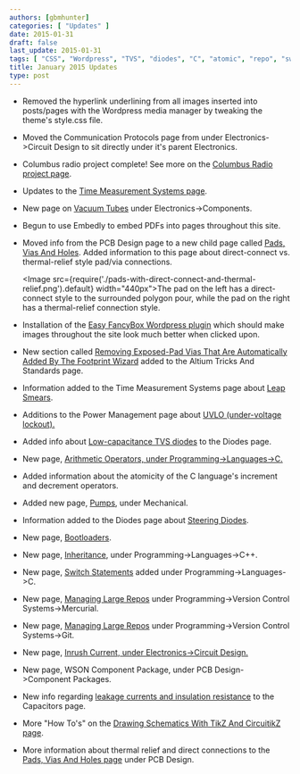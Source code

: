 ```yaml
---
authors: [gbmhunter]
categories: [ "Updates" ]
date: 2015-01-31
draft: false
last_update: 2015-01-31
tags: [ "CSS", "Wordpress", "TVS", "diodes", "C", "atomic", "repo", "switch statements", "Git", "inrush currents", "WSON", "component packages" ]
title: January 2015 Updates
type: post
---
```


* Removed the hyperlink underlining from all images inserted into posts/pages with the Wordpress media manager by tweaking the theme's style.css file.

* Moved the Communication Protocols page from under Electronics->Circuit Design to sit directly under it's parent Electronics.

* Columbus radio project complete! See more on the [Columbus Radio project page](/electronics/projects/columbus-radio).

* Updates to the [Time Measurement Systems page](/programming/general/time-measurement-systems).

* New page on [Vacuum Tubes](/electronics/components/vacuum-tubes) under Electronics->Components.

* Begun to use Embedly to embed PDFs into pages throughout this site.

* Moved info from the PCB Design page to a new child page called [Pads, Vias And Holes](/pcb-design/pads-vias-holes). Added information to this page about direct-connect vs. thermal-relief style pad/via connections.  
  
    <Image src={require('./pads-with-direct-connect-and-thermal-relief.png').default} width="440px">The pad on the left has a direct-connect style to the surrounded polygon pour, while the pad on the right has a thermal-relief connection style.</Image>

* Installation of the [Easy FancyBox Wordpress plugin](https://wordpress.org/plugins/easy-fancybox/) which should make images throughout the site look much better when clicked upon.

* New section called [Removing Exposed-Pad Vias That Are Automatically Added By The Footprint Wizard](/electronics/general/altium/altium-tricks-and-standards/#removing-exposed-pad-vias-that-are-automatically-added-by-the-footprint-wizard) added to the Altium Tricks And Standards page.

* Information added to the Time Measurement Systems page about [Leap Smears](/programming/general/time-measurement-systems#leap-smears).

* Additions to the Power Management page about [UVLO (under-voltage lockout).](/electronics/circuit-design/power-management#uvlo-under-voltage-lockout)

* Added info about [Low-capacitance TVS diodes](/electronics/components/diodes/tvs-diodes/#low-capacitance) to the Diodes page.

* New page, [Arithmetic Operators, under Programming->Languages->C.](/programming/languages/c/arithmetic-operators)

* Added information about the atomicity of the C language's increment and decrement operators.

* Added new page, [Pumps](/mechanical/pumps), under Mechanical.

* Information added to the Diodes page about [Steering Diodes](/electronics/components/diodes#steering-diodes).

* New page, [Bootloaders](/programming/bootloaders/).

* New page, [Inheritance](/programming/languages/c-plus-plus/inheritance), under Programming->Languages->C++.

* New page, [Switch Statements](/programming/languages/c/switch-statements) added under Programming->Languages->C.

* New page, [Managing Large Repos](/programming/version-control-systems/mercurial/managing-large-repos) under Programming->Version Control Systems->Mercurial.

* New page, [Managing Large Repos](/programming/version-control-systems/git/managing-large-repos) under Programming->Version Control Systems->Git.

* New page, [Inrush Current, under Electronics->Circuit Design.](/electronics/circuit-design/inrush-current)

* New page, WSON Component Package, under PCB Design->Component Packages.

* New info regarding [leakage currents and insulation resistance](/electronics/components/capacitors#leakage-currents) to the Capacitors page.

* More "How To's" on the [Drawing Schematics With TikZ And CircuitikZ page](/programming/languages/tex/drawing-schematics-with-tikz-and-circuitikz).

* More information about thermal relief and direct connections to the [Pads, Vias And Holes page](/pcb-design/pads-vias-holes#direct-connect-vs-thermal-relief) under PCB Design.